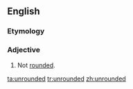==English==

===Etymology===
{{prefix|en|un|rounded}}

===Adjective===
{{en-adj}}

# Not [[rounded]].

[[ta:unrounded]]
[[tr:unrounded]]
[[zh:unrounded]]